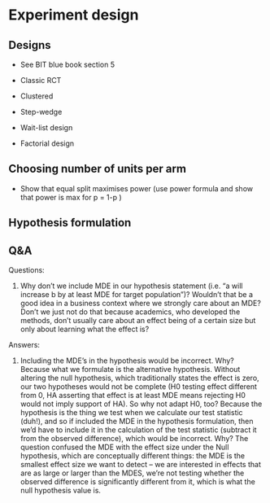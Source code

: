 # Experiment design


## Designs
- See BIT blue book section 5

- Classic RCT
- Clustered
- Step-wedge 
- Wait-list design
- Factorial design 


## Choosing number of units per arm

- Show that equal split maximises power (use power formula and show that power is max for p = 1-p )


## Hypothesis formulation



## Q&A

Questions:

1. Why don't we include MDE in our hypothesis statement (i.e. "a will increase b by at least MDE for target population")? Wouldn't that be a good idea in a business context where we strongly care about an MDE? Don't we just not do that because academics, who developed the methods, don't usually care about an effect being of a certain size but only about learning what the effect is?

Answers:

1. Including the MDE's in the hypothesis would be incorrect. Why? Because what we formulate is the alternative hypothesis. Without altering the null hypothesis, which traditionally states the effect is zero, our two hypotheses would not be complete (H0 testing effect different from 0, HA asserting that effect is at least MDE means rejecting H0 would not imply support of HA). So why not adapt H0, too? Because the hypothesis is the thing we test when we calculate our test statistic (duh!), and so if included the MDE in the hypothesis formulation, then we'd have to include it in the calculation of the test statistic (subtract it from the observed difference), which would be incorrect. Why? The question confused the MDE with the effect size under the Null hypothesis, which are conceptually different things: the MDE is the smallest effect size we want to detect -- we are interested in effects that are as large or larger than the MDES, we're not testing whether the observed difference is significantly different from it, which is what the null hypothesis value is.